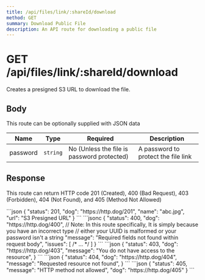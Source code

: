 ```yaml
---
title: /api/files/link/:shareId/download
method: GET
summary: Download Public File
description: An API route for downloading a public file
---
```



<h1>
	<Badge variant="get">GET</Badge> /api/files/link/:shareId/download
</h1>

Creates a presigned S3 URL to download the file.

## Body

This route can be optionally supplied with JSON data

| Name     | Type     | Required                                   | Description                         |
| -------- | -------- | ------------------------------------------ | ----------------------------------- |
| password | `string` | No (Unless the file is password protected) | A password to protect the file link |

## Response

This route can return HTTP code 201 (Created), 400 (Bad Request),
403 (Forbidden), 404 (Not Found), and 405 (Method Not Allowed)

<Tabs>
	<Tab name="200">
```json
{
    "status": 201,
    "dog": "https://http.dog/201",
    "name": "abc.jpg",
    "url": "S3 Presigned URL"
}
```
    </Tab>
    <Tab name="400">
```jsonc
{
    "status": 400,
    "dog": "https://http.dog/400",
    // Note: In this route specifically, It is simply because you have an incorrect type
    // either your UUID is malformed or your password isn't a string
    "message": "Required fields not found within request body",
    "issues": [ /* ... */ ]
}
```
    </Tab>
    <Tab name="403">
```json
{
    "status": 403,
    "dog": "https://http.dog/403",
    "message": "You do not have access to the resource",
}
```
    </Tab>
    <Tab name="404">
```json
{
    "status": 404,
    "dog": "https://http.dog/404",
    "message": "Requested resource not found",
}
```
    </Tab>
    <Tab name="405">
```json
{
    "status": 405,
    "message": "HTTP method not allowed",
    "dog": "https://http.dog/405"
}
```
    </Tab>
</Tabs>

